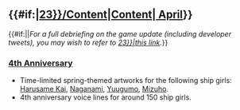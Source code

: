 =={{#if:{{{thread|}}}|[[Partials/Updates/2017_April_{{Ordinal|23}}/Content|Content]]|[[Thread:546256|{{Ordinal|23}} April]]}}==
{{#if:{{{thread|}}}||''For a full debriefing on the game update (including developer tweets), you may wish to refer to 
[[Partials/Updates/2017_April_{{Ordinal|23}}|this link]].''}}
===[[Seasonal/Fourth Anniversary|4th Anniversary]]===
{{SeasonalGallery|slideshow=true|Harusame/Kai Spring|Naganami/Spring 2017|Yuugumo/Spring|Mizuho/Spring}}
* Time-limited spring-themed artworks for the following ship girls: [[Harusame Kai]], [[Naganami]], [[Yuugumo]], [[Mizuho]].
* 4th anniversary voice lines for around 150 ship girls.
{{clear}}